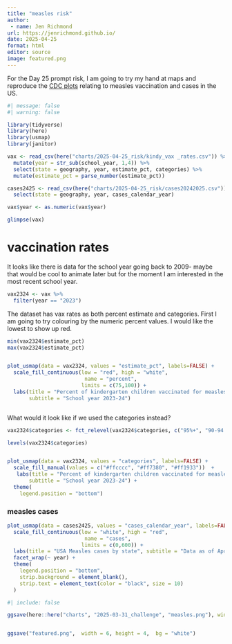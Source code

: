 ```yaml
---
title: "measles risk"
author:
 - name: Jen Richmond
url: https://jenrichmond.github.io/
date: 2025-04-25
format: html
editor: source
image: featured.png
---
```




For the Day 25 prompt risk, I am going to try my hand at maps and reproduce the [CDC plots](https://www.cdc.gov/measles/data-research/index.html#cdc_data_surveillance_section_7-mmr-vaccine-coverage-for-kindergarteners-by-school-year-2009%e2%80%932024) relating to measles vaccination and cases in the US. 



```r
#| message: false
#| warning: false

library(tidyverse)
library(here)
library(usmap)
library(janitor)

vax <- read_csv(here("charts/2025-04-25_risk/kindy_vax _rates.csv")) %>%
  mutate(year = str_sub(school_year, 1,4)) %>%
  select(state = geography, year, estimate_pct, categories) %>%
  mutate(estimate_pct = parse_number(estimate_pct)) 

cases2425 <- read_csv(here("charts/2025-04-25_risk/cases20242025.csv")) %>%
  select(state = geography, year, cases_calendar_year)

vax$year <- as.numeric(vax$year)

glimpse(vax)

```

# vaccination rates

It looks like there is data for the school year going back to 2009- maybe that would be cool to animate later but for the moment I am interested in the most recent school year. 

```r

vax2324 <- vax %>%
  filter(year == "2023") 

```

The dataset has vax rates as both percent estimate and categories. First I am going to try colouring by the numeric percent values. I would like the lowest to show up red. 

```r
min(vax2324$estimate_pct)
max(vax2324$estimate_pct)


plot_usmap(data = vax2324, values = "estimate_pct", labels=FALSE) +
  scale_fill_continuous(low = "red", high = "white", 
                         name = "percent", 
                        limits = c(75,100)) +
  labs(title = "Percent of kindergarten children vaccinated for measles by state", 
       subtitle = "School year 2023-24")



```

What would it look like if we used the categories instead? 

```r

vax2324$categories <- fct_relevel(vax2324$categories, c("95%+", "90-94.9%", "Less than 90%"))

levels(vax2324$categories)


plot_usmap(data = vax2324, values = "categories", labels=FALSE) +
  scale_fill_manual(values = c("#ffcccc", "#ff7380", "#ff1933"))  +
   labs(title = "Percent of kindergarten children vaccinated for measles by state", 
       subtitle = "School year 2023-24") +
  theme(
    legend.position = "bottom")

```



### measles cases


```r
plot_usmap(data = cases2425, values = "cases_calendar_year", labels=FALSE) +
  scale_fill_continuous(low = "white", high = "red", 
                         name = "cases", 
                        limits = c(0,600)) +
  labs(title = "USA Measles cases by state", subtitle = "Data as of April 17, 2025", caption = "Data from CDC \nhttps://www.cdc.gov/measles/data-research/index.html") +
  facet_wrap(~ year) +
  theme(
    legend.position = "bottom",
    strip.background = element_blank(),
    strip.text = element_text(color = "black", size = 10)
  )
```

```r
#| include: false

ggsave(here::here("charts", "2025-03-31_challenge", "measles.png"), width = 6, height = 4,  bg = "white")


ggsave("featured.png",  width = 6, height = 4,  bg = "white")
```

